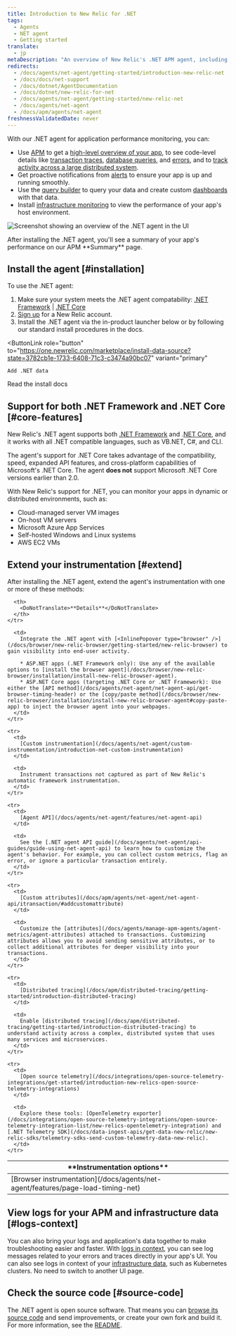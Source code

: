 ```yaml
---
title: Introduction to New Relic for .NET
tags:
  - Agents
  - NET agent
  - Getting started
translate:
  - jp
metaDescription: "An overview of New Relic's .NET APM agent, including features, resources for installation, configuration, and troubleshooting."
redirects:
  - /docs/agents/net-agent/getting-started/introduction-new-relic-net
  - /docs/docs/net-support
  - /docs/dotnet/AgentDocumentation
  - /docs/dotnet/new-relic-for-net
  - /docs/agents/net-agent/getting-started/new-relic-net
  - /docs/agents/net-agent
  - /docs/apm/agents/net-agent
freshnessValidatedDate: never
---
```



With our .NET agent for application performance monitoring, you can:

* Use [APM](/docs/apm/new-relic-apm/getting-started/welcome-new-relic-apm) to get a [high-level overview of your app](/docs/apm/applications-menu/monitoring/apm-overview-page), to see code-level details like [transaction traces](/docs/apm/transactions/transaction-traces/transaction-traces), [database queries](/docs/apm/transactions/transaction-traces/sql-statements), and [errors](/docs/apm/applications-menu/events/view-apm-error-analytics), and to [track activity across a large distributed system](/docs/apm/distributed-tracing/getting-started/introduction-distributed-tracing).
* Get proactive notifications from [alerts](/docs/alerts/alert-policies/understanding-alert-policies/alerting-new-relic) to ensure your app is up and running smoothly.
* Use the [query builder](/docs/query-your-data/explore-query-data/query-builder/use-advanced-nrql-mode-specify-data) to query your data and create custom [dashboards](/docs/query-your-data/explore-query-data/dashboards/introduction-new-relic-one-dashboards) with that data.
* Install [infrastructure monitoring](/docs/infrastructure/new-relic-infrastructure/installation/install-infrastructure-windows-server) to view the performance of your app's host environment.

<img
  title="Screenshot showing an overview of the .NET agent in the UI"
  alt="Screenshot showing an overview of the .NET agent in the UI"
  src={apmOverviewoftheDotnetAgent}
/>

<figcaption>
After installing the .NET agent, you'll see a summary of your app's performance on our APM <DoNotTranslate>**Summary**</DoNotTranslate> page.
</figcaption>

## Install the agent [#installation]

To use the .NET agent:

1. Make sure your system meets the .NET agent compatability: [.NET Framework](/docs/apm/agents/net-agent/getting-started/net-agent-compatibility-requirements-net-framework) | [.NET Core](/docs/apm/agents/net-agent/getting-started/net-agent-compatibility-requirements-net-core) 
2. [Sign up](https://newrelic.com/signup) for a New Relic account.
3. Install the .NET agent via the in-product launcher below or by following our standard install procedures in the docs.

<ButtonGroup>

  <ButtonLink
    role="button"
    to="https://one.newrelic.com/marketplace/install-data-source?state=3782cb1e-1733-6408-71c3-c3474a90bc07"
    variant="primary"
  >
    Add .NET data
  </ButtonLink>
  <ButtonLink
    role="button"
    to="/install/dotnet"
    variant="primary"
  >
    Read the install docs
  </ButtonLink>

</ButtonGroup>

## Support for both .NET Framework and .NET Core [#core-features]

New Relic's .NET agent supports both [.NET Framework](/docs/agents/net-agent/getting-started/compatibility-requirements-net-framework-agent) and .[NET Core](/docs/agents/net-agent/getting-started/net-agent-compatibility-requirements-net-core), and it works with all .NET compatible languages, such as VB.NET, C#, and CLI.

The agent's support for .NET Core takes advantage of the compatibility, speed, expanded API features, and cross-platform capabilities of Microsoft's .NET Core. The agent <DoNotTranslate>**does not**</DoNotTranslate> support Microsoft .NET Core versions earlier than 2.0.

With New Relic's support for .NET, you can monitor your apps in dynamic or distributed environments, such as:

* Cloud-managed server VM images
* On-host VM servers
* Microsoft Azure App Services
* Self-hosted Windows and Linux systems
* AWS EC2 VMs

## Extend your instrumentation [#extend]

After installing the .NET agent, extend the agent's instrumentation with one or more of these methods:

<table>
  <thead>
    <tr>
      <th style={{ width: "200px" }}>
        <DoNotTranslate>**Instrumentation options**</DoNotTranslate>
      </th>

      <th>
        <DoNotTranslate>**Details**</DoNotTranslate>
      </th>
    </tr>
  </thead>

  <tbody>
    <tr>
      <td>
        [Browser instrumentation](/docs/agents/net-agent/features/page-load-timing-net)
      </td>

      <td>
        Integrate the .NET agent with [<InlinePopover type="browser" />](/docs/browser/new-relic-browser/getting-started/new-relic-browser) to gain visibility into end-user activity.

        * ASP.NET apps (.NET Framework only): Use any of the available options to [install the browser agent](/docs/browser/new-relic-browser/installation/install-new-relic-browser-agent).
        * ASP.NET Core apps (targeting .NET Core or .NET Framework): Use either the [API method](/docs/agents/net-agent/net-agent-api/get-browser-timing-header) or the [copy/paste method](/docs/browser/new-relic-browser/installation/install-new-relic-browser-agent#copy-paste-app) to inject the browser agent into your webpages.
      </td>
    </tr>

    <tr>
      <td>
        [Custom instrumentation](/docs/agents/net-agent/custom-instrumentation/introduction-net-custom-instrumentation)
      </td>

      <td>
        Instrument transactions not captured as part of New Relic's automatic framework instrumentation.
      </td>
    </tr>

    <tr>
      <td>
        [Agent API](/docs/agents/net-agent/features/net-agent-api)
      </td>

      <td>
        See the [.NET agent API guide](/docs/agents/net-agent/api-guides/guide-using-net-agent-api) to learn how to customize the agent's behavior. For example, you can collect custom metrics, flag an error, or ignore a particular transaction entirely.
      </td>
    </tr>

    <tr>
      <td>
        [Custom attributes](/docs/apm/agents/net-agent/net-agent-api/itransaction/#addcustomattribute)
      </td>

      <td>
        Customize the [attributes](/docs/agents/manage-apm-agents/agent-metrics/agent-attributes) attached to transactions. Customizing attributes allows you to avoid sending sensitive attributes, or to collect additional attributes for deeper visibility into your transactions.
      </td>
    </tr>

    <tr>
      <td>
        [Distributed tracing](/docs/apm/distributed-tracing/getting-started/introduction-distributed-tracing)
      </td>

      <td>
        Enable [distributed tracing](/docs/apm/distributed-tracing/getting-started/introduction-distributed-tracing) to understand activity across a complex, distributed system that uses many services and microservices.
      </td>
    </tr>

    <tr>
      <td>
        [Open source telemetry](/docs/integrations/open-source-telemetry-integrations/get-started/introduction-new-relics-open-source-telemetry-integrations)
      </td>

      <td>
        Explore these tools: [OpenTelemetry exporter](/docs/integrations/open-source-telemetry-integrations/open-source-telemetry-integration-list/new-relics-opentelemetry-integration) and [.NET Telemetry SDK](/docs/data-ingest-apis/get-data-new-relic/new-relic-sdks/telemetry-sdks-send-custom-telemetry-data-new-relic).
      </td>
    </tr>
  </tbody>
</table>

## View logs for your APM and infrastructure data [#logs-context]

You can also bring your logs and application's data together to make troubleshooting easier and faster. With [logs in context](/docs/logs/logs-context/net-configure-logs-context-all), you can see log messages related to your errors and traces directly in your app's UI. You can also see logs in context of your [infrastructure data](/docs/logs/forward-logs/forward-your-logs-using-infrastructure-agent/), such as Kubernetes clusters. No need to switch to another UI page.

## Check the source code [#source-code]

The .NET agent is open source software. That means you can [browse its source code](https://github.com/newrelic/newrelic-dotnet-agent) and send improvements, or create your own fork and build it. For more information, see the [README](https://github.com/newrelic/newrelic-dotnet-agent/blob/main/README.md).
